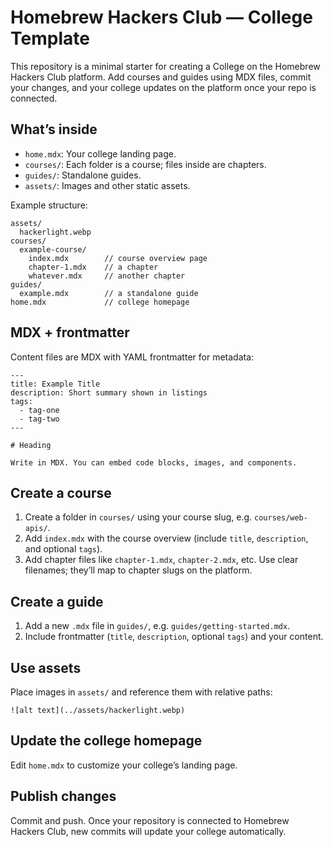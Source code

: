 # Homebrew Hackers Club — College Template

This repository is a minimal starter for creating a College on the Homebrew Hackers Club platform. Add courses and guides using MDX files, commit your changes, and your college updates on the platform once your repo is connected.

## What’s inside

- `home.mdx`: Your college landing page.
- `courses/`: Each folder is a course; files inside are chapters.
- `guides/`: Standalone guides.
- `assets/`: Images and other static assets.

Example structure:

```
assets/
  hackerlight.webp
courses/
  example-course/
    index.mdx        // course overview page
    chapter-1.mdx    // a chapter
    whatever.mdx     // another chapter
guides/
  example.mdx        // a standalone guide
home.mdx             // college homepage
```

## MDX + frontmatter

Content files are MDX with YAML frontmatter for metadata:

```mdx
---
title: Example Title
description: Short summary shown in listings
tags:
  - tag-one
  - tag-two
---

# Heading

Write in MDX. You can embed code blocks, images, and components.
```

## Create a course

1. Create a folder in `courses/` using your course slug, e.g. `courses/web-apis/`.
2. Add `index.mdx` with the course overview (include `title`, `description`, and optional `tags`).
3. Add chapter files like `chapter-1.mdx`, `chapter-2.mdx`, etc. Use clear filenames; they’ll map to chapter slugs on the platform.

## Create a guide

1. Add a new `.mdx` file in `guides/`, e.g. `guides/getting-started.mdx`.
2. Include frontmatter (`title`, `description`, optional `tags`) and your content.

## Use assets

Place images in `assets/` and reference them with relative paths:

```mdx
![alt text](../assets/hackerlight.webp)
```

## Update the college homepage

Edit `home.mdx` to customize your college’s landing page.

## Publish changes

Commit and push. Once your repository is connected to Homebrew Hackers Club, new commits will update your college automatically.
